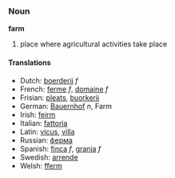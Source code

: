 ===Noun===
'''farm'''

# place where agricultural activities take place

====Translations====
*Dutch: [[boerderij]] ''f''
*French: [[ferme]] ''f'', [[domaine]] ''f''
*Frisian: [[pleats]], [[buorkerij]]
*German: [[Bauernhof]] ''n'', Farm
*Irish: [[feirm]]
*Italian: [[fattoria]]
*Latin: [[vicus]], [[villa]]
*Russian: [[ферма]]
*Spanish: [[finca]] ''f'', [[granja]] ''f''
*Swedish: [[arrende]]
*Welsh: [[fferm]]